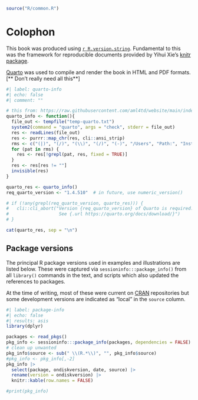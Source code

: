 ```r
source("R/common.R")
```

# Colophon {.unnumbered}

This book was produced using [`r R.version.string`](https://cran.r-project.org/). Fundamental to this was the framework for reproducible documents provided by Yihui Xie's [knitr package](https://cran.r-project.org/web/packages/knitr/index.html).

[Quarto](https://quarto.org/) was used to compile and render the book in HTML and PDF formats.
[** Don't really need all this**]

```r
#| label: quarto-info
#| echo: false
#| comment: ""

# this from: https://raw.githubusercontent.com/aml4td/website/main/index.qmd
quarto_info <- function(){
  file_out <- tempfile("temp-quarto.txt")
  system2(command = "quarto", args = "check", stderr = file_out)
  res <- readLines(file_out)
  res <- purrr::map_chr(res, cli::ansi_strip)
  rms <- c("(|)", "(/)", "(\\)", "(/)", "(-)", "/Users", "Path:", "Install with")
  for (pat in rms) {
    res <- res[!grepl(pat, res, fixed = TRUE)]
  }
  res <- res[res != ""]
  invisible(res)
}

quarto_res <- quarto_info()
req_quarto_version <- "1.4.510"  # in future, use numeric_version()

# if (!any(grepl(req_quarto_version, quarto_res))) {
#   cli::cli_abort("Version {req_quarto_version} of Quarto is required. 
#                   See {.url https://quarto.org/docs/download/}")
# }

cat(quarto_res, sep = "\n")
```

## Package versions

The principal R package versions used in examples and illustrations are listed below. 
These were captured via `sessioninfo:::package_info()`
from all `library()` commands in the text, and scripts which also updated
the references to packages.

At the time of writing, most of these were current on [CRAN](http://cran.us.r-project.org/)
repositories but some development versions are indicated as "local" in the `source` column. 

```r
#| label: package-info
#| echo: false
#| results: asis
library(dplyr)

packages <- read_pkgs()
pkg_info <- sessioninfo:::package_info(packages, dependencies = FALSE) 
# clean up unwanted
pkg_info$source <- sub(" \\(R.*\\)", "", pkg_info$source)
#pkg_info <- pkg_info[,-2]
pkg_info |>
  select(package, ondiskversion, date, source) |>
  rename(version = ondiskversion) |>
  knitr::kable(row.names = FALSE)

#print(pkg_info)
```

